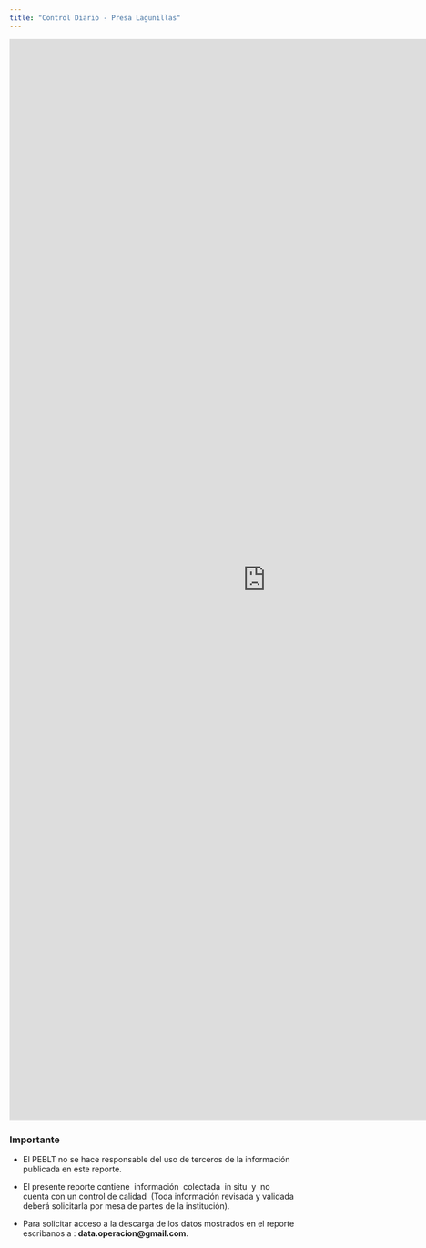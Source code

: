 ```yaml
---
title: "Control Diario - Presa Lagunillas"
---
```


```{=html}

<iframe width="900" height="1900" src="https://datastudio.google.com/embed/reporting/8e6dacb4-1d84-454d-8e88-91b41fcad71a/page/qX5SC" frameborder="0" style="border:0" allowfullscreen=""></iframe>
```
### **Importante**

-   El PEBLT no se hace responsable del uso de terceros de la información publicada en este reporte.

-   El presente reporte contiene  información  colectada  in situ  y  no cuenta con un control de calidad  (Toda información revisada y validada deberá solicitarla por mesa de partes de la institución).

-   Para solicitar acceso a la descarga de los datos mostrados en el reporte escribanos a : **data.operacion\@gmail.com**.
